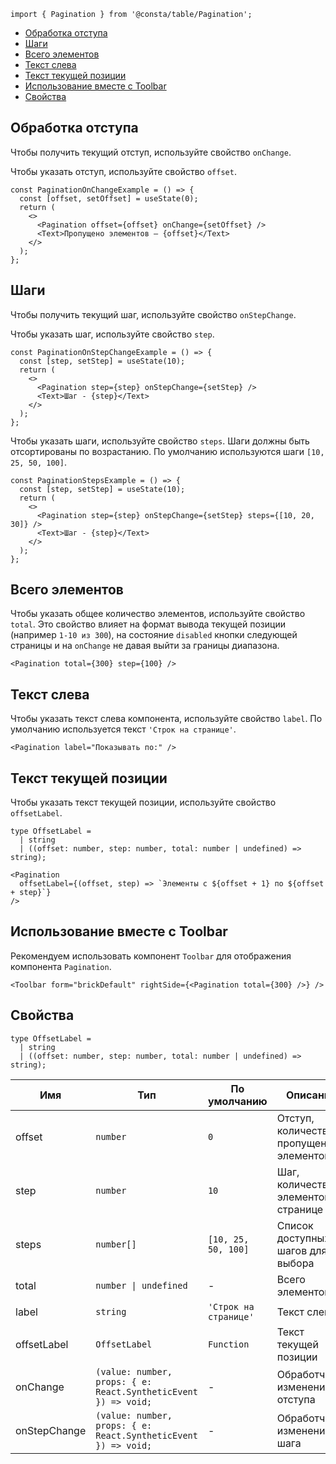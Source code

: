 

```tsx
import { Pagination } from '@consta/table/Pagination';
```

<MdxMenu>

- [Обработка отступа](#обработка-отступа)
- [Шаги](#шаги)
- [Всего элементов](#всего-элементов)
- [Текст слева](#текст-слева)
- [Текст текущей позиции](#текст-текущей-позиции)
- [Использование вместе с Toolbar](#использование-вместе-с-toolbar)
- [Свойства](#свойства)

</MdxMenu>

## Обработка отступа

Чтобы получить текущий отступ, используйте свойство `onChange`.

Чтобы указать отступ, используйте свойство `offset`.

<MdxTabs>

```tsx
const PaginationOnChangeExample = () => {
  const [offset, setOffset] = useState(0);
  return (
    <>
      <Pagination offset={offset} onChange={setOffset} />
      <Text>Пропущено элементов — {offset}</Text>
    </>
  );
};
```

<PaginationOnChangeExample />

</MdxTabs>

## Шаги

Чтобы получить текущий шаг, используйте свойство `onStepChange`.

Чтобы указать шаг, используйте свойство `step`.

<MdxTabs>

```tsx
const PaginationOnStepChangeExample = () => {
  const [step, setStep] = useState(10);
  return (
    <>
      <Pagination step={step} onStepChange={setStep} />
      <Text>Шаг - {step}</Text>
    </>
  );
};
```

<PaginationOnStepChangeExample />

</MdxTabs>

Чтобы указать шаги, используйте свойство `steps`. Шаги должны быть отсортированы по возрастанию. По умолчанию используются шаги `[10, 25, 50, 100]`.

<MdxTabs>

```tsx
const PaginationStepsExample = () => {
  const [step, setStep] = useState(10);
  return (
    <>
      <Pagination step={step} onStepChange={setStep} steps={[10, 20, 30]} />
      <Text>Шаг - {step}</Text>
    </>
  );
};
```

<PaginationStepsExample />

</MdxTabs>

## Всего элементов

Чтобы указать общее количество элементов, используйте свойство `total`. Это свойство влияет на формат вывода текущей позиции (например `1-10 из 300`), на состояние `disabled` кнопки следующей страницы и на `onChange` не давая выйти за границы диапазона.

<MdxTabs>

```tsx
<Pagination total={300} step={100} />
```

<PaginationTotalExample />

</MdxTabs>

## Текст слева

Чтобы указать текст слева компонента, используйте свойство `label`. По умолчанию используется текст `'Строк на странице'`.

<MdxTabs>

```tsx
<Pagination label="Показывать по:" />
```

<PaginationLabelExample />

</MdxTabs>

## Текст текущей позиции

Чтобы указать текст текущей позиции, используйте свойство `offsetLabel`.

```tsx
type OffsetLabel =
  | string
  | ((offset: number, step: number, total: number | undefined) => string);
```

<MdxTabs>

```tsx
<Pagination
  offsetLabel={(offset, step) => `Элементы с ${offset + 1} по ${offset + step}`}
/>
```

<PaginationOffsetLabelExample />

</MdxTabs>

## Использование вместе с Toolbar

Рекомендуем использовать компонент `Toolbar` для отображения компонента `Pagination`.

<MdxTabs>

```tsx
<Toolbar form="brickDefault" rightSide={<Pagination total={300} />} />
```

<PaginationToolbarExample />

</MdxTabs>

## Свойства

```tsx
type OffsetLabel =
  | string
  | ((offset: number, step: number, total: number | undefined) => string);
```

| Имя          | Тип                                                            | По умолчанию          | Описание                                 |
| ------------ | -------------------------------------------------------------- | --------------------- | ---------------------------------------- |
| offset       | `number`                                                       | `0`                   | Отступ, количество пропущенных элементов |
| step         | `number`                                                       | `10`                  | Шаг, количество элементов на странице    |
| steps        | `number[]`                                                     | `[10, 25, 50, 100]`   | Список доступных шагов для выбора        |
| total        | `number \| undefined`                                          | -                     | Всего элементов                          |
| label        | `string`                                                       | `'Строк на странице'` | Текст слева                              |
| offsetLabel  | `OffsetLabel`                                                  | `Function`            | Текст текущей позиции                    |
| onChange     | `(value: number, props: { e: React.SyntheticEvent }) => void;` | -                     | Обработчик изменения отступа             |
| onStepChange | `(value: number, props: { e: React.SyntheticEvent }) => void;` | -                     | Обработчик изменения шага                |
